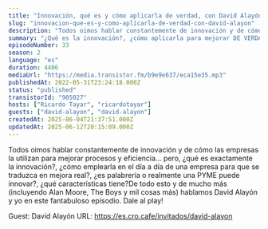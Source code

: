 ```yaml
---
title: "Innovación, qué es y cómo aplicarla de verdad, con David Alayón"
slug: "innovacion-que-es-y-como-aplicarla-de-verdad-con-david-alayon"
description: "Todos oimos hablar constantemente de innovación y de cómo las empresas la utilizan para mejorar procesos y eficiencia... pero, ¿qué es exactamente la innovación?, ¿cómo emplearla en el día a día de una empresa para que se traduzca en mejora real?, ¿es palabrería o realmente una PYME puede innovar?, ¿qué características tiene?De todo esto y de mucho más (incluyendo Alan Moore, The Boys y mil cosas más) hablamos David Alayón y yo en este fantabuloso episodio. Dale al play!\n\n\n\n<!-- GUESTS START -->\nGuest: David Alayón\nURL: https://es.cro.cafe/invitados/david-alayon\n<!-- GUESTS END -->"
summary: "¿Qué es la innovación?, ¿cómo aplicarla para mejorar DE VERDAD? A estas preguntas y otras responde David Alayón en este episodio."
episodeNumber: 33
season: 2
language: "es"
duration: 4406
mediaUrl: "https://media.transistor.fm/b9e9e637/eca15e35.mp3"
publishedAt: 2022-05-31T23:24:18.000Z
status: "published"
transistorId: "905027"
hosts: ["Ricardo Tayar", "ricardotayar"]
guests: ["david-alayon", "david-alayon"]
createdAt: 2025-06-04T21:37:51.000Z
updatedAt: 2025-06-12T20:15:09.000Z
---
```


Todos oimos hablar constantemente de innovación y de cómo las empresas la utilizan para mejorar procesos y eficiencia... pero, ¿qué es exactamente la innovación?, ¿cómo emplearla en el día a día de una empresa para que se traduzca en mejora real?, ¿es palabrería o realmente una PYME puede innovar?, ¿qué características tiene?De todo esto y de mucho más (incluyendo Alan Moore, The Boys y mil cosas más) hablamos David Alayón y yo en este fantabuloso episodio. Dale al play!



<!-- GUESTS START -->
Guest: David Alayón
URL: https://es.cro.cafe/invitados/david-alayon
<!-- GUESTS END -->
